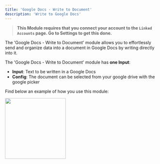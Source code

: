 ```yaml
---
title: 'Google Docs - Write to Document'
description: 'Write to Google Docs'
---
```


>**This Module requires that you connect your account to the `Linked Accounts` page. Go to Settings to get this done.**

The 'Google Docs - Write to Document' module allows you to effortlessly send and organize data into a document in Google Docs by writing directly into it. 

The 'Google Docs - Write to Document' module has **one Input**:

- **Input**: Text to be written in a Google Docs
- **Config**: The document can be selected from your google drive with the google picker

Find below an example of how you use this module:

<img height="200" src="/GDocsW.png"/>
